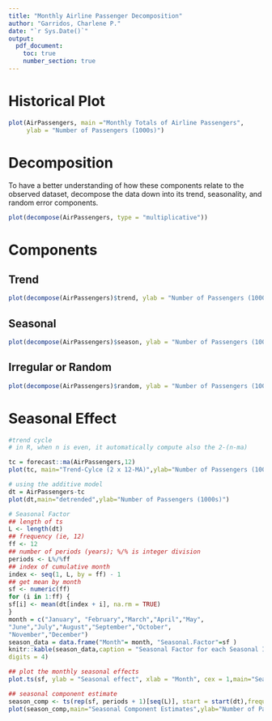---
title: "Monthly Airline Passenger Decomposition"
author: "Garridos, Charlene P."
date: "`r Sys.Date()`"
output: 
  pdf_document:
    toc: true
    number_section: true
---

# Historical Plot

```{r, fig.height=3.2, fig.align='center'}
plot(AirPassengers, main ="Monthly Totals of Airline Passengers", 
     ylab = "Number of Passengers (1000s)")
```

# Decomposition

To have a better understanding of how these components relate to the observed dataset, decompose the data down into its trend, seasonality, and random error components.

```{r, fig.align='center'}
plot(decompose(AirPassengers, type = "multiplicative"))
```


# Components

## Trend

```{r, fig.height=4, fig.align='center'}
plot(decompose(AirPassengers)$trend, ylab = "Number of Passengers (1000s)")
```

## Seasonal

```{r, fig.height=3.6, fig.align='center'}
plot(decompose(AirPassengers)$season, ylab = "Number of Passengers (1000s)")
```

## Irregular or Random

```{r, fig.height=4, fig.align='center'}
plot(decompose(AirPassengers)$random, ylab = "Number of Passengers (1000s)")
```

# Seasonal Effect

```{r, fig.height=4, fig.align='center'}
#trend cycle
# in R, when n is even, it automatically compute also the 2-(n-ma)

tc = forecast::ma(AirPassengers,12)
plot(tc, main="Trend-Cylce (2 x 12-MA)",ylab="Number of Passengers (1000s)")

# using the additive model
dt = AirPassengers-tc
plot(dt,main="detrended",ylab="Number of Passengers (1000s)")
```

```{r,fig.height=4, fig.align='center'}
# Seasonal Factor
## length of ts
L <- length(dt)
## frequency (ie, 12)
ff <- 12
## number of periods (years); %/% is integer division
periods <- L%/%ff
## index of cumulative month
index <- seq(1, L, by = ff) - 1
## get mean by month
sf <- numeric(ff)
for (i in 1:ff) {
sf[i] <- mean(dt[index + i], na.rm = TRUE)
}
month = c("January", "February","March","April","May",
"June","July","August","September","October",
"November","December")
season_data = data.frame("Month"= month, "Seasonal.Factor"=sf )
knitr::kable(season_data,caption = "Seasonal Factor for each Seasonal Indices (Months)",
digits = 4)

## plot the monthly seasonal effects
plot.ts(sf, ylab = "Seasonal effect", xlab = "Month", cex = 1,main="Seasonal Factor")
```

```{r,fig.height=4, fig.align='center'}
## seasonal component estimate
season_comp <- ts(rep(sf, periods + 1)[seq(L)], start = start(dt),frequency = ff)
plot(season_comp,main="Seasonal Component Estimates",ylab="Number of Passengers (1000s)" )
```



